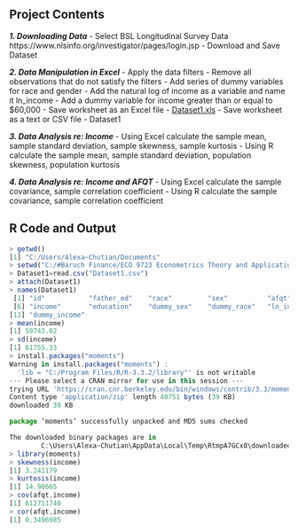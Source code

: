 ## Project Contents

**_1. Downloading Data_**
  - Select BSL Longitudinal Survey Data https://www.nlsinfo.org/investigator/pages/login.jsp
  - Download and Save Dataset
  
**_2. Data Manipulation in Excel_**
  - Apply the data filters
  - Remove all observations that do not satisfy the filters
  - Add series of dummy variables for race and gender
  - Add the natural log of income as a variable and name it ln_income
  - Add a dummy variable for income greater than or equal to $60,000
  - Save worksheet as an Excel file - [Dataset1.xls](https://github.com/AlexaWu/R-project---Econometrics-Theory-and-Applications/blob/master/tables/Dataset1.xlsx)
  - Save worksheet as a text or CSV file - Dataset1
  
**_3. Data Analysis re: Income_**
  - Using Excel calculate the sample mean, sample standard deviation, sample skewness, sample kurtosis
  - Using R calculate the sample mean, sample standard deviation, population skewness, population kurtosis
  
**_4. Data Analysis re: Income and AFQT_**
  - Using Excel calculate the sample covariance, sample correlation coefficient
  - Using R calculate the sample covariance, sample correlation coefficient
  
  
## R Code and Output
```javascript
> getwd()
[1] "C:/Users/Alexa~Chutian/Documents"
> setwd("C:/#Baruch Finance/ECO 9723 Econometrics Theory and Applications/Metrics1")
> Dataset1=read.csv("Dataset1.csv")
> attach(Dataset1)
> names(Dataset1)
 [1] "id"           "father_ed"    "race"         "sex"          "afqt"        
 [6] "income"       "education"    "dummy_sex"    "dummy_race"   "ln_income"   
[11] "dummy_income"
> mean(income)
[1] 59743.02
> sd(income)
[1] 61755.33
> install.packages("moments")
Warning in install.packages("moments") :
  'lib = "C:/Program Files/R/R-3.3.2/library"' is not writable
--- Please select a CRAN mirror for use in this session ---
trying URL 'https://cran.cnr.berkeley.edu/bin/windows/contrib/3.3/moments_0.14.zip'
Content type 'application/zip' length 40751 bytes (39 KB)
downloaded 39 KB

package ‘moments’ successfully unpacked and MD5 sums checked

The downloaded binary packages are in
        C:\Users\Alexa~Chutian\AppData\Local\Temp\RtmpA7GCx8\downloaded_packages
> library(moments)
> skewness(income)
[1] 3.241179
> kurtosis(income)
[1] 14.98665
> cov(afqt,income)
[1] 612711740
> cor(afqt,income)
[1] 0.3496985
```
